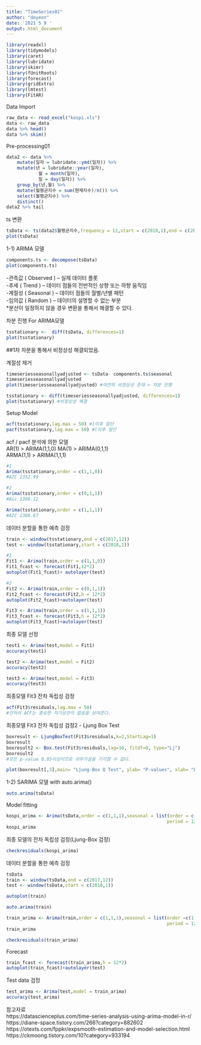 ```yaml
---
title: "TimeSeries01"
author: "doyeon"
date: '2021 5 9 '
output: html_document
---
```


```r
library(readxl)
library(tidymodels)
library(caret)
library(lubridate)
library(skimr)
library(fUnitRoots)
library(forecast)
library(gridExtra)
library(lmtest)
library(FitAR)
```
Data Import  

```r
raw_data <- read_excel("kospi.xls")
data <- raw_data
data %>% head()
data %>% skim()
```
  
Pre-processing01  

```r
data2 <- data %>% 
    mutate(일자 = lubridate::ymd(일자)) %>% 
    mutate(년 = lubridate::year(일자),
            월 = month(일자),
            일 = day(일자)) %>% 
    group_by(년,월) %>% 
    mutate(월평균지수 = sum(현재지수)/n()) %>% 
    select(월평균지수) %>% 
    distinct()
data2 %>% tail
```  
  
  
ts 변환  
```r
tsData <- ts(data2$월평균지수,frequency = 12,start = c(2010,1),end = c(2019,11))
plot(tsData)
```  

  
1-1) ARIMA 모델
```r
components.ts <- decompose(tsData)
plot(components.ts)
```  

-관측값 ( Observed ) – 실제 데이터 플롯  
-추세 ( Trend ) – 데이터 점들의 전반적인 상향 또는 하향 움직임  
-계절성 ( Seasonal )  – 데이터 점들의 월별/년별 패턴  
-임의값 ( Random ) – 데이터의 설명할 수 없는 부분  
*분산이 일정하지 않을 경우 변환을 통해서 해결할 수 있다.  
  
차분 진행 For ARIMA모델
```r
tsstationary <-  diff(tsData, differences=1)
plot(tsstationary)
```  
  
##1차 차분을 통해서 비정상성 해결되었음.

계절성 제거
```r
timeseriesseasonallyadjusted <- tsData- components.ts$seasonal
timeseriesseasonallyadjusted
plot(timeseriesseasonallyadjusted) #여전히 비정상성 존재 > 차분 진행
```  
```r
tsstationary <- diff(timeseriesseasonallyadjusted, differences=1)
plot(tsstationary) #비정상성 해결
```  

Setup Model
```r
acf(tsstationary,lag.max = 50) #1이후 절단
pacf(tsstationary,lag.max = 50) #l이후 절단
```  

acf / pacf 분석에 의한 모델  
AR(1) > ARIMA(1,1,0)
MA(1) > ARIMA(0,1,1)  
ARMA(1,1) > ARIMA(1,1,1)  

```r
#1
Arima(tsstationary,order = c(1,1,0))
#AIC 1352.99
```  
```r
#2
Arima(tsstationary,order = c(0,1,1))
#Aic 1308.12
```  
```r
Arima(tsstationary,order = c(1,1,1))
#AIC 1309.67
```  
  
데이터 분할을 통한 예측 검정
```r
train <- window(tsstationary,end = c(2017,12))
test <- window(tsstationary,start = c(2018,1))
```    


```r
#1
Fit1 <- Arima(train,order = c(1,1,0))
Fit1_fcast <- forecast(Fit1,12*2)
autoplot(Fit1_fcast)+ autolayer(test)
```  
```r
#2
Fit2 <- Arima(train,order = c(0,1,1))
Fit2_fcast <- forecast(Fit2,h = 12*2)
autoplot(Fit2_fcast)+autolayer(test)
```  

```r
Fit3 <- Arima(train,order = c(1,1,1))
Fit3_fcast <- forecast(Fit3,h = 12*2)
autoplot(Fit3_fcast)+autolayer(test)
```  
  
최종 모델 선정
```r
test1 <- Arima(test,model = Fit1)
accuracy(test1)
```  
```r
test2 <- Arima(test,model = Fit2)
accuracy(test2)
```  
```r
test3 <- Arima(test,model = Fit3)
accuracy(test3)
```    

최종모델 Fit3 잔차 독립성 검정  
```r
acf(Fit3$residuals,lag.max = 50)
#잔차의 ACF는 중요한 자기상관이 없음을 보여준다.
```  
최종모델 Fit3 잔차 독립성 검정2 - Ljung Box Test
```r
boxresult <- LjungBoxTest(Fit3$residuals,k=2,StartLag=1)
boxresult
boxresult2 <- Box.test(Fit3$residuals,lag=10, fitdf=0, type="Lj")
boxresult2
#모든 p-value 0.05이상이므로 귀무가설을 기각할 수 없다.
```  
```r
plot(boxresult[,3],main= "Ljung-Box Q Test", ylab= "P-values", xlab= "Lag")
```  




1-2) SARIMA 모델 with auto.arima()
```r
auto.arima(tsData)
```  

Model fitting
```r
kospi_arima <- Arima(tsData,order = c(1,1,1),seasonal = list(order = c(0,0,1),
                                                            period = 12))
kospi_arima
```   

최종 모델의 잔차 독립성 검정(Ljung-Box 검정)
```r
checkresiduals(kospi_arima)
```  
데이터 분할을 통한 예측 검정
```r
tsData
train <- window(tsData,end = c(2017,12))
test <- window(tsData,start = c(2018,1))
```

```r
autoplot(train)
```  

```r
auto.arima(train)
```  
```r
train_arima <- Arima(train,order = c(1,1,1),seasonal = list(order =c(1,0,0),
                                                            period = 12))
train_arima
```  
```r
checkresiduals(train_arima)
```  

Forecast
```r
train_fcast <- forecast(train_arima,h = 12*2)
autoplot(train_fcast)+autolayer(test)
```  
Test data 검정
```r
test_arima <- Arima(test,model = train_arima)
accuracy(test_arima)
```  





참고자료  
https://datascienceplus.com/time-series-analysis-using-arima-model-in-r/  
https://diane-space.tistory.com/266?category=882602  
https://otexts.com/fppkr/expsmooth-estimation-and-model-selection.html  
https://ckmoong.tistory.com/10?category=933194













